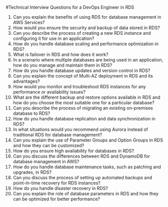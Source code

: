 

#Technical Interview Questions for a DevOps Engineer in RDS

1. Can you explain the benefits of using RDS for database management in AWS Services?
2. How would you ensure the security and backup of data stored in RDS?
3. Can you describe the process of creating a new RDS instance and configuring it for use in an application?
4. How do you handle database scaling and performance optimization in RDS? 
5. What is failover in RDS and how does it work? 
6. In a scenario where multiple databases are being used in an application, how do you manage and maintain them in RDS? 
7. How do you handle database updates and version control in RDS? 
8. Can you explain the concept of Multi-AZ deployment in RDS and its advantages? 
9. How would you monitor and troubleshoot RDS instances for any performance or availability issues? 
10. What are the different backup and restore options available in RDS and how do you choose the most suitable one for a particular database? 
11. Can you describe the process of migrating an existing on-premises database to RDS? 
12. How do you handle database replication and data synchronization in RDS? 
13. In what situations would you recommend using Aurora instead of traditional RDS for database management? 
14. Can you explain the use of Parameter Groups and Option Groups in RDS and how they can be customized? 
15. How do you ensure high availability for databases in RDS? 
16. Can you discuss the differences between RDS and DynamoDB for database management in AWS? 
17. How do you handle database maintenance tasks, such as patching and upgrades, in RDS? 
18. Can you discuss the process of setting up automated backups and point-in-time recovery for RDS instances? 
19. How do you handle disaster recovery in RDS? 
20. Can you explain the role of database parameters in RDS and how they can be optimized for better performance?